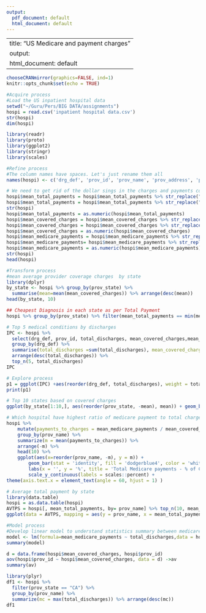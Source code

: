 ---
output:
  pdf_document: default
  html_document: default
---

---
title: "US Medicare and payment charges"
output:
  html_document: default
---
```{r}
chooseCRANmirror(graphics=FALSE, ind=1)
knitr::opts_chunk$set(echo = TRUE)
```


```{r}
#Acquire process
#Load the US inpatient hospital data
setwd("~/Guru/Pers/BIG DATA/assignments")
hospi = read.csv('inpatient hospital data.csv')
str(hospi)
dim(hospi)
```
```{r}
library(readr)
library(proto)
library(ggplot2)
library(stringr)
library(scales)
```
```{r}
#Refine process
#The column names have spaces. Let's just rename them all
names(hospi) <- c('drg_def', 'prov_id', 'prov_name', 'prov_address', 'prov_city', 'prov_state', 'prov_zip', 'referral_reg', 'total_discharges', 'mean_covered_charges', 'mean_total_payments', 'mean_medicare_payments')
```
```{r}
# We need to get rid of the dollar sings in the charges and payments columns and convert to numeric
hospi$mean_total_payments = hospi$mean_total_payments %>% str_replace("\\$", "")
hospi$mean_total_payments = hospi$mean_total_payments %>% str_replace("\\," , "")
str(hospi)
hospi$mean_total_payments = as.numeric(hospi$mean_total_payments)
hospi$mean_covered_charges = hospi$mean_covered_charges %>% str_replace("\\$", "")
hospi$mean_covered_charges = hospi$mean_covered_charges %>% str_replace("\\," , "")
hospi$mean_covered_charges = as.numeric(hospi$mean_covered_charges)
hospi$mean_medicare_payments = hospi$mean_medicare_payments %>% str_replace("\\$", "")
hospi$mean_medicare_payments= hospi$mean_medicare_payments %>% str_replace("\\," , "")
hospi$mean_medicare_payments = as.numeric(hospi$mean_medicare_payments)
str(hospi)
head(hospi)
```

```{r}
#Transform process
#mean average provider coverage charges  by state
library(dplyr)
by_state <- hospi %>% group_by(prov_state) %>% 
  summarise(mean=mean(mean_covered_charges)) %>% arrange(desc(mean))
head(by_state, 10)

```
```{r}
## Cheapest Diagnosis in each state as per Total Payment
hospi %>% group_by(prov_state) %>% filter(mean_total_payments == min(mean_total_payments)) %>% do(head(.,1))  %>% select(prov_state, drg_def, mean_total_payments)
```
```{r}
# Top 5 medical conditions by discharges
IPC <- hospi %>%
  select(drg_def, prov_id, total_discharges, mean_covered_charges,mean_total_payments, mean_medicare_payments) %>%
  group_by(drg_def) %>%
  summarise(total_discharges =sum(total_discharges), mean_covered_charges=mean(mean_covered_charges), mean_medicare_payments=mean(mean_medicare_payments), mean_total_payments=mean(mean_total_payments)) %>%
  arrange(desc(total_discharges)) %>%
  top_n(5, total_discharges)
IPC
```
```{r}
# Explore process
p1 = ggplot(IPC) +aes(reorder(drg_def, total_discharges), weight = total_discharges/1000) +geom_bar() +theme(axis.text.x = element_text(angle = 60, hjust = 1))
print(p1)
```

```{r}
# Top 10 states based on covered charges
ggplot(by_state[1:10,], aes(reorder(prov_state, -mean), mean)) + geom_bar(stat = "identity") +scale_y_continuous(labels = comma) + ggtitle(" Top 10 states based on total covered charges")
```
```{r}
# Which hospital have highest ratio of medicare payment to total charges
hospi %>%
    mutate(payments_to_charges = mean_medicare_payments / mean_covered_charges) %>%
    group_by(prov_name) %>%
    summarize(m = mean(payments_to_charges)) %>%
    arrange(-m) %>%
    head(10) %>%
    ggplot(aes(x=reorder(prov_name, -m), y = m)) + 
        geom_bar(stat = 'identity', fill = 'dodgerblue4', color = 'white') + 
        labs(x = '', y = '%', title = 'Total Medicare payments - % of Covered Charges') + 
        scale_y_continuous(labels = scales::percent) +
theme(axis.text.x = element_text(angle = 60, hjust = 1) )
```
```{r}
# Average total payment by state
library(data.table)
hospi = as.data.table(hospi)
AVTPS = hospi[, mean_total_payments, by= prov_name] %>% top_n(10, mean_total_payments)
ggplot(data = AVTPS, mapping = aes(y = prov_name, x = mean_total_payments, colour = mean_total_payments)) + geom_point()
```

```{r} 
#Model process
#Develop linear model to understand statistics summary between medicare payment and total discharge
model <- lm(formula=mean_medicare_payments ~ total_discharges,data = hospi)
summary(model)

```
```{r}
d = data.frame(hospi$mean_covered_charges, hospi$prov_id)
aov(hospi$prov_id ~ hospi$mean_covered_charges, data = d) ->av
summary(av)
```
```{r}
library(plyr)
df1 <- hospi %>%
  filter(prov_state == "CA") %>%
  group_by(prov_name) %>%
  summarize(mc = max(total_discharges)) %>% arrange(desc(mc))
df1
```
